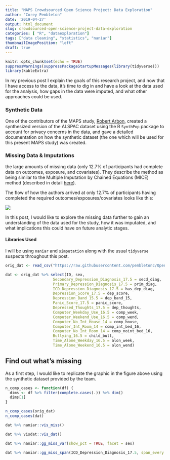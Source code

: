 ```yaml
---
title: "MAPS Crowdsourced Open Science Project: Data Exploration"
author: "Corey Pembleton"
date: '2019-04-27'
output: html_document
slug: crowdsourced-open-science-project-data-exploration
categories: [ "R", "dataexploration"]
tags: ["data cleaning", "statistics", "naniar"]
thumbnailImagePosition: "left"
draft: true 
---
```


```r
knitr::opts_chunk$set(echo = TRUE)
suppressWarnings(suppressPackageStartupMessages(library(tidyverse)))
library(kableExtra)
```

In my previous post I explain the goals of this research project, and now that I have access to the data, it's time to dig in and have a look at the data used for the analysis, how gaps in the data were imputed, and what other approaches could be used.

### Synthetic Data 

One of the contributors of the MAPS study, [Robert Arbon](https://twitter.com/BertieArbon), created a synthesized version of the ALSPAC dataset using the R ```SynthPop``` package to account for privacy concerns in the data, and gave a detailed documentation on how the synthetic dataset (the one which will be used for this present MAPS study) was created.

### Missing Data & Imputations

the large amounts of missing data (only 12.7% of participants had complete data on outcomes, exposure, and covariates). They describe the method as being similar to the Multiple Imputation by Chained Equations (MICE) method (described in detail [here](https://www.ncbi.nlm.nih.gov/pmc/articles/PMC3074241/)). 

The flow of how the authors arrived at only 12.7% of participants having completed the required outcomes/exposures/covariates looks like this:

![](/img/data-flow.png)

In this post, I would like to explore the missing data further to gain an understanding of the data used for the study, how it was imputated, and what implications this could have on future analytic stages.

#### Libraries Used

I will be using ```naniar``` and ```simputation``` along with the usual ```tidyverse``` suspects throughout this post.

```r
orig_dat <- read_csv("https://raw.githubusercontent.com/pembletonc/OpenNorth_MAPS/master/maps-synthetic-data.csv") %>% rename(ID = X1)

dat <- orig_dat %>% select(ID, sex, 
                     Secondary_Depression_Diagnosis_17.5 = secd_diag,
                     Primary_Depression_Diagnosis_17.5 = prim_diag,
                     ICD_Depression_Diagnosis_17.5 = has_dep_diag,
                     Depression_Score_17.5 = dep_score,
                     Depression_Band_15.5 = dep_band_15,
                     Panic_Score_17.5 = panic_score,
                     Depressed_Thoughts_17.5 = dep_thoughts,
                     Computer_Weekday_Use_16.5 = comp_week,
                     Computer_Weekend_Use_16.5 = comp_wend,
                     Computer_No_Int_House_14 = comp_house,
                     Computer_Int_Room_14 = comp_int_bed_16,
                     Computer_No_Int_Room_14 = comp_noint_bed_16,
                     Bullying_16.5 = child_bull,
                     Time_Alone_Weekday_16.5 = alon_week,
                     Time_Alone_Weekend_16.5 = alon_wend) 
```


## Find out what's missing
As a first step, I would like to replicate the graphic in the figure above using the synthetic dataset provided by the team.


```r
n_comp_cases <- function(df) {
  dims <- df %>% filter(complete.cases(.)) %>% dim() 
  dims[1] 
}

n_comp_cases(orig_dat)
n_comp_cases(dat)
```



```r
dat %>% naniar::vis_miss()

```

```r
dat %>% visdat::vis_dat()

```

```r
dat %>% naniar::gg_miss_var(show_pct = TRUE, facet = sex)

```

```r
dat %>% naniar::gg_miss_span(ICD_Depression_Diagnosis_17.5, span_every = 1000) + labs(title = "Number of missing ICD Depression Diagnosis")

```


